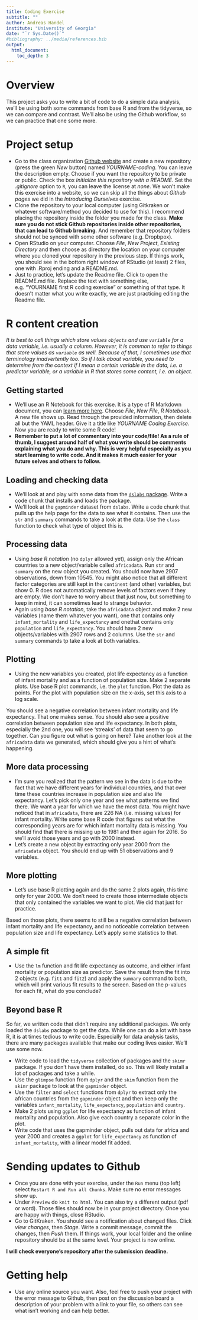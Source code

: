 ---
title: Coding Exercise
subtitle: ""
author: Andreas Handel
institute: "University of Georgia"
date: "`r Sys.Date()`"
#bibliography: ../media/references.bib
output: 
  html_document:
    toc_depth: 3
---

# Overview

This project asks you to write a bit of code to do a simple data analysis, we'll be using both some commands from base R and from the tidyverse, so we can compare and contrast. We'll also be using the Github workflow, so we can practice that one some more.


# Project setup
* Go to the class organization [Github website](https://github.com/epid8060fall2019) and create a new repository (press the green _New_ button) named _YOURNAME-coding_. You can leave the description empty. Choose if you want the repository to be private or public. Check the box _Initialize this repository with a README_. Set the _.gitignore_ option to `R`, you can leave the license at _none_. We won't make this exercise into a website, so we can skip all the things about _Github pages_ we did in the _Introducing Ourselves_ exercise.
* Clone the repository to your local computer (using Gitkraken or whatever software/method you decided to use for this). I recommend placing the repository inside the folder you made for the class. **Make sure you do not stick Github repositories inside other repositories, that can lead to Github breaking**. And remember that repository folders should not be synced with some other software (e.g. Dropbpox).
* Open RStudio on your computer. Choose _File_, _New Project_, _Existing Directory_ and then choose as directory the location on your computer where you cloned your repository in the previous step. If things work, you should see in the bottom right window of RStudio (at least) 2 files, one with .Rproj ending and a README.md. 
* Just to practice, let's update the Readme file. Click to open the README.md file. Replace the text with something else, e.g. "YOURNAME first R coding exercise" or something of that type. It doesn't matter what you write exactly, we are just practicing editing the Readme file.


# R content creation

_It is best to call things which store values `objects` and use `variable` for a data variable, i.e. usually a column. However, it is common to refer to things that store values as `variable` as well. Because of that, I sometimes use that terminology inadvertently too. So if I talk about variable, you need to determine from the context if I mean a certain variable in the data, i.e. a predictor variable, or a variable in R that stores some content, i.e. an object._


## Getting started
* We'll use an R Notebook for this exercise. It is a type of R Markdown document, you can [learn more here](https://bookdown.org/yihui/rmarkdown/notebook.html). Choose _File_, _New File_, _R Notebook_. A new file shows up. Read through the provided information, then delete all but the YAML header. Give it a title like _YOURNAME Coding Exercise_. Now you are ready to write some R code!
* **Remember to put a lot of commentary into your code/file! As a rule of thumb, I suggest around half of what you write should be comments explaining what you do and why. This is very helpful especially as you start learning to write code. And it makes it much easier for your future selves and others to follow.**

## Loading and checking data
* We'll look at and play with some data from the [`dslabs` package](https://simplystatistics.org/2018/01/22/the-dslabs-package-provides-datasets-for-teaching-data-science/). Write a code chunk that installs and loads the package.
* We'll look at the `gapminder` dataset from `dslabs`. Write a code chunk that pulls up the help page for the data to see what it contains. Then use the `str` and `summary` commands to take a look at the data. Use the `class` function to check what type of object this is.

## Processing data
* Using _base R notation_ (no `dplyr` allowed yet), assign only the African countries to a new object/variable called `africadata`. Run `str` and `summary` on the new object you created. You should now have 2907 observations, down from 10545. You might also notice that all different factor categories are still kept in the `continent` (and other) variables, but show 0. R does not automatically remove levels of factors even if they are empty. We don't have to worry about that just now, but something to keep in mind, it can sometimes lead to strange behavior.
* Again using _base R notation_, take the `africadata` object and make 2 new variables (name them whatever you want), one that contains only `infant_mortality` and `life_expectancy` and onethat contains only `population` and `life_expectancy`. You should have 2 new objects/variables with 2907 rows and 2 columns. Use the `str` and `summary` commands tp take a look at both variables.

## Plotting
* Using the new variables you created, plot life expectancy as a function of infant mortality and as a function of population size. Make 2 separate plots. Use base R plot commands, i.e. the `plot` function. Plot the data as points. For the plot with population size on the x-axis, set this axis to a log scale.

You should see a negative correlation between infant mortality and life expectancy. That one makes sense. You should also see a positive correlation between population size and life expectancy. In both plots, especially the 2nd one, you will see 'streaks' of data that seem to go together. Can you figure out what is going on here? Take another look at the `africadata` data we generated, which should give you a hint of what's happening. 


## More data processing
* I'm sure you realized that the pattern we see in the data is due to the fact that we have different years for individual countries, and that over time these countries increase in population size and also life expectancy. Let's pick only one year and see what patterns we find there. We want a year for which we have the most data. You might have noticed that in `africadata`, there are 226 NA (i.e. missing values) for infant mortality. Write some base R code that figures out what the corresponding years are for which infant mortality data is missing. You should find that there is missing up to 1981 and then again for 2016. So we'll avoid those years and go with 2000 instead.
* Let's create a new object by extracting only year 2000 from the `africadata` object. You should end up with 51 observations and 9 variables.


## More plotting
* Let's use base R plotting again and do the same 2 plots again, this time only for year 2000. We don't need to create those intermediate objects that only contained the variables we want to plot. We did that just for practice.

Based on those plots, there seems to still be a negative correlation between infant mortality and life expectancy, and no noticeable correlation between population size and life expectancy. Let's apply some statistics to that.

## A simple fit
* Use the `lm` function and fit life expectancy as outcome, and either infant mortality or population size as predictor. Save the result from the fit into 2 objects (e.g. `fit1` and `fit2`) and apply the `summary` command to both, which will print various fit results to the screen. Based on the p-values for each fit, what do you conclude? 


## Beyond base R

So far, we written code that didn't require any additional packages. We only loaded the `dslabs` package to get the data. While one can do a lot with base R, it is at times tedious to write code. Especially for data analysis tasks, there are many packages available that make our coding lives easier. We'll use some now.

* Write code to load the `tidyverse` collection of packages and the `skimr` package. If you don't have them installed, do so. This will likely install a lot of packages and take a while.
* Use the `glimpse` function from `dplyr` and the `skim` function from the `skimr` package to look at the `gapminder` object.
* Use the `filter` and `select` functions from `dplyr` to extract only the african countries from the `gapminder` object and then keep only the variables `infant_mortality`, `life_expectancy`, `population` and `country`.
* Make 2 plots using `ggplot` for life expectancy as function of infant mortality and population. Also give each country a separate color in the plot.
* Write code that uses the gapminder object, pulls out data for africa and year 2000 and creates a `ggplot` for `life_expectancy` as function of `infant_mortality`, with a linear model fit added.   
 

# Sending updates to Github
* Once you are done with your exercise, under the `Run` menu (top left) select `Restart R and Run all Chunks`. Make sure no error messages show up.
* Under `Preview` do `knit to html`. You can also try a different output (pdf or word). Those files should now be in your project directory. Once you are happy with things, close RStudio. 
* Go to GitKraken. You should see a notification about changed files. Click _view changes_, then _Stage_. Write a commit message, commit the changes, then _Push_ them. If things work, your local folder and the online repository should be at the same level. Your project is now online.

**I will check everyone's repository after the submission deadline.**

# Getting help
* Use any online source you want. Also, feel free to push your project with the error message to Github, then post on the discussion board a description of your problem with a link to your file, so others can see what isn't working and can help better.